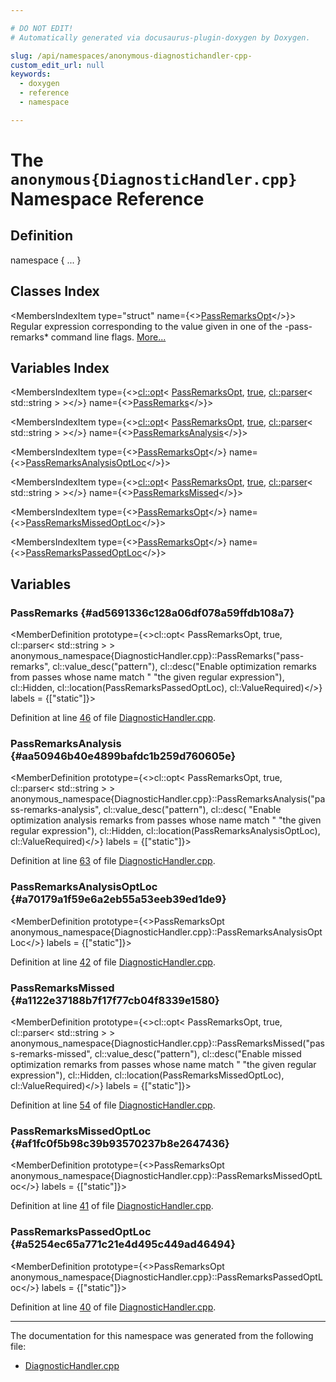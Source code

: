 ```yaml
---

# DO NOT EDIT!
# Automatically generated via docusaurus-plugin-doxygen by Doxygen.

slug: /api/namespaces/anonymous-diagnostichandler-cpp-
custom_edit_url: null
keywords:
  - doxygen
  - reference
  - namespace

---
```





# The `anonymous{DiagnosticHandler.cpp}` Namespace Reference

<DoxygenPage pluginConfig={pluginConfig}>



## Definition

<CodeBlock>namespace &#123; ... &#125;</CodeBlock>

## Classes Index

<MembersIndex>

<MembersIndexItem
  type="struct"
  name={<><a href="/docs/api/structs/anonymous-namespace-diagnostichandler-cpp-/passremarksopt">PassRemarksOpt</a></>}>
Regular expression corresponding to the value given in one of the -pass-remarks&#42; command line flags. <a href="/docs/api/structs/anonymous-namespace-diagnostichandler-cpp-/passremarksopt/#details">More...</a>
</MembersIndexItem>

</MembersIndex>

## Variables Index

<MembersIndex>

<MembersIndexItem
  type={<><a href="/docs/api/classes/llvm/cl/opt">cl::opt</a>&lt; <a href="/docs/api/structs/anonymous-namespace-diagnostichandler-cpp-/passremarksopt">PassRemarksOpt</a>, <a href="/docs/api/files/lib/lib/analysis/basicaliasanalysis-cpp/#af6d5cafbdfc5313e65d990120021a3ec">true</a>, <a href="/docs/api/classes/llvm/cl/parser">cl::parser</a>&lt; std::string &gt; &gt;</>}
  name={<><a href="#ad5691336c128a06df078a59ffdb108a7">PassRemarks</a></>}>
</MembersIndexItem>

<MembersIndexItem
  type={<><a href="/docs/api/classes/llvm/cl/opt">cl::opt</a>&lt; <a href="/docs/api/structs/anonymous-namespace-diagnostichandler-cpp-/passremarksopt">PassRemarksOpt</a>, <a href="/docs/api/files/lib/lib/analysis/basicaliasanalysis-cpp/#af6d5cafbdfc5313e65d990120021a3ec">true</a>, <a href="/docs/api/classes/llvm/cl/parser">cl::parser</a>&lt; std::string &gt; &gt;</>}
  name={<><a href="#aa50946b40e4899bafdc1b259d760605e">PassRemarksAnalysis</a></>}>
</MembersIndexItem>

<MembersIndexItem
  type={<><a href="/docs/api/structs/anonymous-namespace-diagnostichandler-cpp-/passremarksopt">PassRemarksOpt</a></>}
  name={<><a href="#a70179a1f59e6a2eb55a53eeb39ed1de9">PassRemarksAnalysisOptLoc</a></>}>
</MembersIndexItem>

<MembersIndexItem
  type={<><a href="/docs/api/classes/llvm/cl/opt">cl::opt</a>&lt; <a href="/docs/api/structs/anonymous-namespace-diagnostichandler-cpp-/passremarksopt">PassRemarksOpt</a>, <a href="/docs/api/files/lib/lib/analysis/basicaliasanalysis-cpp/#af6d5cafbdfc5313e65d990120021a3ec">true</a>, <a href="/docs/api/classes/llvm/cl/parser">cl::parser</a>&lt; std::string &gt; &gt;</>}
  name={<><a href="#a1122e37188b7f17f77cb04f8339e1580">PassRemarksMissed</a></>}>
</MembersIndexItem>

<MembersIndexItem
  type={<><a href="/docs/api/structs/anonymous-namespace-diagnostichandler-cpp-/passremarksopt">PassRemarksOpt</a></>}
  name={<><a href="#af1fc0f5b98c39b93570237b8e2647436">PassRemarksMissedOptLoc</a></>}>
</MembersIndexItem>

<MembersIndexItem
  type={<><a href="/docs/api/structs/anonymous-namespace-diagnostichandler-cpp-/passremarksopt">PassRemarksOpt</a></>}
  name={<><a href="#a5254ec65a771c21e4d495c449ad46494">PassRemarksPassedOptLoc</a></>}>
</MembersIndexItem>

</MembersIndex>


<SectionDefinition>

## Variables

### PassRemarks {#ad5691336c128a06df078a59ffdb108a7}

<MemberDefinition
  prototype={<>cl::opt&lt; PassRemarksOpt, true, cl::parser&lt; std::string &gt; &gt; anonymous&#95;namespace&#123;DiagnosticHandler.cpp&#125;::PassRemarks(&quot;pass-remarks&quot;, cl::value&#95;desc(&quot;pattern&quot;), cl::desc(&quot;Enable optimization remarks from passes whose name match &quot; &quot;the given regular expression&quot;), cl::Hidden, cl::location(PassRemarksPassedOptLoc), cl::ValueRequired)</>}
  labels = {["static"]}>

Definition at line <a href="/docs/api/files/lib/lib/ir/diagnostichandler-cpp/#l00046">46</a> of file <a href="/docs/api/files/lib/lib/ir/diagnostichandler-cpp">DiagnosticHandler.cpp</a>.
</MemberDefinition>

### PassRemarksAnalysis {#aa50946b40e4899bafdc1b259d760605e}

<MemberDefinition
  prototype={<>cl::opt&lt; PassRemarksOpt, true, cl::parser&lt; std::string &gt; &gt; anonymous&#95;namespace&#123;DiagnosticHandler.cpp&#125;::PassRemarksAnalysis(&quot;pass-remarks-analysis&quot;, cl::value&#95;desc(&quot;pattern&quot;), cl::desc( &quot;Enable optimization analysis remarks from passes whose name match &quot; &quot;the given regular expression&quot;), cl::Hidden, cl::location(PassRemarksAnalysisOptLoc), cl::ValueRequired)</>}
  labels = {["static"]}>

Definition at line <a href="/docs/api/files/lib/lib/ir/diagnostichandler-cpp/#l00063">63</a> of file <a href="/docs/api/files/lib/lib/ir/diagnostichandler-cpp">DiagnosticHandler.cpp</a>.
</MemberDefinition>

### PassRemarksAnalysisOptLoc {#a70179a1f59e6a2eb55a53eeb39ed1de9}

<MemberDefinition
  prototype={<>PassRemarksOpt anonymous&#95;namespace&#123;DiagnosticHandler.cpp&#125;::PassRemarksAnalysisOptLoc</>}
  labels = {["static"]}>

Definition at line <a href="/docs/api/files/lib/lib/ir/diagnostichandler-cpp/#l00042">42</a> of file <a href="/docs/api/files/lib/lib/ir/diagnostichandler-cpp">DiagnosticHandler.cpp</a>.
</MemberDefinition>

### PassRemarksMissed {#a1122e37188b7f17f77cb04f8339e1580}

<MemberDefinition
  prototype={<>cl::opt&lt; PassRemarksOpt, true, cl::parser&lt; std::string &gt; &gt; anonymous&#95;namespace&#123;DiagnosticHandler.cpp&#125;::PassRemarksMissed(&quot;pass-remarks-missed&quot;, cl::value&#95;desc(&quot;pattern&quot;), cl::desc(&quot;Enable missed optimization remarks from passes whose name match &quot; &quot;the given regular expression&quot;), cl::Hidden, cl::location(PassRemarksMissedOptLoc), cl::ValueRequired)</>}
  labels = {["static"]}>

Definition at line <a href="/docs/api/files/lib/lib/ir/diagnostichandler-cpp/#l00054">54</a> of file <a href="/docs/api/files/lib/lib/ir/diagnostichandler-cpp">DiagnosticHandler.cpp</a>.
</MemberDefinition>

### PassRemarksMissedOptLoc {#af1fc0f5b98c39b93570237b8e2647436}

<MemberDefinition
  prototype={<>PassRemarksOpt anonymous&#95;namespace&#123;DiagnosticHandler.cpp&#125;::PassRemarksMissedOptLoc</>}
  labels = {["static"]}>

Definition at line <a href="/docs/api/files/lib/lib/ir/diagnostichandler-cpp/#l00041">41</a> of file <a href="/docs/api/files/lib/lib/ir/diagnostichandler-cpp">DiagnosticHandler.cpp</a>.
</MemberDefinition>

### PassRemarksPassedOptLoc {#a5254ec65a771c21e4d495c449ad46494}

<MemberDefinition
  prototype={<>PassRemarksOpt anonymous&#95;namespace&#123;DiagnosticHandler.cpp&#125;::PassRemarksPassedOptLoc</>}
  labels = {["static"]}>

Definition at line <a href="/docs/api/files/lib/lib/ir/diagnostichandler-cpp/#l00040">40</a> of file <a href="/docs/api/files/lib/lib/ir/diagnostichandler-cpp">DiagnosticHandler.cpp</a>.
</MemberDefinition>

</SectionDefinition>

<hr/>

The documentation for this namespace was generated from the following file:

<ul>
<li><a href="/docs/api/files/lib/lib/ir/diagnostichandler-cpp">DiagnosticHandler.cpp</a></li>
</ul>

</DoxygenPage>
